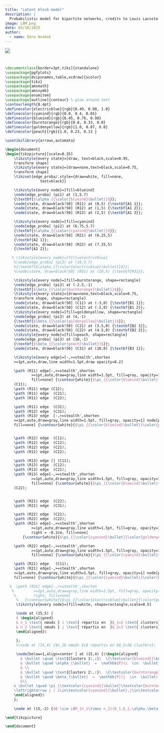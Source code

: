 ---
title: "Latent block model"
description: | 
  Probabilistic model for bipartite networks, credits to Louis Lacoste
image: LBM.png
date: 03/18/2025
author:
  - name: Emre Anakok 
---

![](LBM.png)

``` tex


\documentclass[border=3pt,tikz]{standalone}
\usepackage{pgfplots}
\usepackage[dvipsnames,table,xcdraw]{xcolor}
\usepackage{tikz}
\usepackage{amsmath}
\usepackage{amssymb}
\usepackage{enumitem}
\usepackage[outline]{contour} % glow around text
\contourlength{0.4pt}
\definecolor{electricblue}{rgb}{0.49, 0.98, 1.0}
\definecolor{cyanind}{rgb}{0.0, 0.4, 0.65}
\definecolor{blueind}{rgb}{0.45, 0.76, 0.98}
\definecolor{burntorange}{rgb}{0.8, 0.33, 0.0}
\definecolor{goldenyellow}{rgb}{1.0, 0.87, 0.0}
\definecolor{peach}{rgb}{1.0, 0.23, 0.13 }

\usetikzlibrary{arrows,automata}

\begin{document}
\begin{tikzpicture}[scale=0.35]
    \tikzstyle{every state}=[draw, text=black,scale=0.95,
    transform shape]
    \tikzstyle{every state}=[draw=none,text=black,scale=0.75,
    transform shape]
    \tikzset{edge_proba/.style={draw=white, fill=none,
                text=black}}

    \tikzstyle{every node}=[fill=blueind]
    \node[edge_proba] (pi1) at (1,5.7)
    {\textbf{$\alpha_{{\color{blueind}\bullet}}$}};
    \node[state, draw=black!50] (R11) at (0,5) {\textbf{A1 1}};
    \node[state, draw=black!50] (R12) at (1,5) {\textbf{A1 2}};
    \node[state, draw=black!50] (R13) at (2,5) {\textbf{A1 3}};

    \tikzstyle{every node}=[fill=cyanind]
    \node[edge_proba] (pi2) at (6.75,5.7)
    {\textbf{$\alpha_{{\color{cyanind}\bullet}}$}};
    \node[state, draw=black!50] (R21) at (6.25,5)
    {\textbf{A2 1}};
    \node[state, draw=black!50] (R22) at (7.25,5)
    {\textbf{A2 2}};

   % \tikzstyle{every node}=[fill=electricblue]
    %\node[edge_proba] (pi3) at (10,5.7)
    %{\textbf{$\alpha_{{\color{electricblue}\bullet}}$}};
    %\node[state, draw=black!50] (R31) at (10,5) {\textbf{R31}};

    \tikzstyle{every node}=[fill=burntorange, shape=rectangle]
    \node[edge_proba] (pi3) at (-2.5,-1)
    {\textbf{$\beta_{{\color{burntorange}\bullet}}$}};
    \tikzstyle{every state}=[draw=none,text=black,scale=0.75,
    transform shape, shape=rectangle]
    \node[state, draw=black!50] (C11) at (-3,0) {\textbf{B1 1}};
    \node[state, draw=black!50] (C12) at (-2,0) {\textbf{B1 2}};
    \tikzstyle{every node}=[fill=goldenyellow, shape=rectangle]
    \node[edge_proba] (pi3) at (4,-1)
    {\textbf{$\beta_{{\color{goldenyellow}\bullet}}$}};
    \node[state, draw=black!50] (C21) at (3.5,0) {\textbf{B2 1}};
    \node[state, draw=black!50] (C22) at (4.5,0) {\textbf{B2 2}};
    \tikzstyle{every node}=[fill=peach, shape=rectangle]
    \node[edge_proba] (pi3) at (10,-1)
    {\textbf{$\beta_{{\color{peach}\bullet}}$}};
    \node[state, draw=black!50] (C31) at (10,0) {\textbf{B3 1}};

    \tikzstyle{every edge}=[-,>=stealth',shorten
    >=1pt,auto,draw,line width=1.5pt,draw opacity=0.2]

    \path (R11) edge[-,>=stealth',shorten
            >=1pt,auto,draw=gray,line width=1.5pt, fill=gray, opacity=1] node[midway, left,
            fill=none] {\contour{white}{$\pi_{{\color{blueind}\bullet}{\color{burntorange}\bullet}}$}}
    (C11);
    \path (R11) edge (C12);
    \path (R11) edge  (C21);
    \path (R11) edge  (C22);

    \path (R11) edge  (C31);
    \path (R12) edge  (C31);
    \path (R13) edge  [-,>=stealth',shorten
    >=1pt,auto,draw=gray,line width=1.5pt, fill=gray, opacity=1] node[pos = 0.75, right = -0.6cm,
    fill=none] {\contour{white}{$\pi_{{\color{blueind}\bullet}{\color{peach}\bullet}}$}}(C31) ;


    \path (R12) edge  (C11);
    \path (R12) edge  (C12);
    \path (R12) edge  (C21);
    \path (R12) edge  (C22);

    \path (R13) edge [] (C11);
    \path (R13) edge  (C12);
    \path (R13) edge  (C21);
    \path (R13) edge[-,>=stealth',shorten
            >=1pt,auto,draw=gray,line width=1.5pt, fill=gray, opacity=1] node[pos=0.7, right = -0.6cm,
            fill=none] {\contour{white}{$\pi_{{\color{blueind}\bullet}{\color{goldenyellow}\bullet}}$}}
    (C22);


    \path (R21) edge  (C22);
    \path (R21) edge  (C31);

    \path (R22) edge  (C21);
    \path (R22) edge  (C22);
    \path (R21) edge[-,>=stealth',shorten
            >=1pt,auto,draw=gray,line width=1.5pt, fill=gray, opacity=1] node[pos=0.2,
            right = -0.2cm, fill=none]
        {\contour{white}{$\pi_{{\color{cyanind}\bullet}{\color{goldenyellow}\bullet}}$}} (C21);

    \path (R22) edge[-,>=stealth',shorten
            >=1pt,auto,draw=gray,line width=1.5pt, fill=gray, opacity=1] node[midway, right = -0.6cm,
            fill=none] {\contour{white}{$\pi_{{\color{cyanind}\bullet}{\color{peach}\bullet}}$}} (C31);

    \path (R21) edge   (C11);
    \path (R21) edge[-,>=stealth',shorten
    >=1pt,auto,draw=gray,line width=1.5pt, fill=gray, opacity=1] node[pos = 0.60, right = -0.6cm,
    fill=none] {\contour{white}{$\pi_{{\color{cyanind}\bullet}{\color{burntorange}\bullet}}$}}  (C12);

  %  \path (R31) edge[-,>=stealth',shorten
   %         >=1pt,auto,draw=gray,line width=1.5pt, fill=gray, opacity=1] node[midway,
    %        right, fill=none]
     %   {\contour{white}{$\pi_{{\color{electricblue}\bullet}{\color{peach}\bullet}}$}} (C31);
     \tikzstyle{every node}=[fill=white, shape=rectangle,scale=0.5]

     \node at (15,5) {
     $ \begin{aligned}
     & n_1 \text{ nœuds } i \text{ répartis en  }Q_1=2 \text{ clusters}\\
     & n_2 \text{ nœuds } j \text{ répartis en  }Q_2=3 \text{ clusters}
     \end{aligned}$   
     
     };
     %\node at (15,4) {$n_2$ nœuds $i$ répartis en $Q_2=3$ clusters};

     \node[below=1,align=center ] at (15,4) {$\begin{aligned}
       & \bullet \quad \text{Clusters 1\,:}\  \{\textcolor{blueind}{\bullet},\textcolor{cyanind}{\bullet}\}\\
       & \bullet \quad \alpha_{\bullet}  =  \mathbb{P}(i  \in  \bullet), i=1,\dots,n_1 \\
       & \\
       & \bullet \quad \text{Clusters 2\,:}\  \{\textcolor{burntorange}{\bullet},\textcolor{goldenyellow}{\bullet},\textcolor{peach}{\bullet}\}\\
       & \bullet \quad \beta_{\bullet}  =  \mathbb{P}(j  \in  \bullet), j=1,\dots,n_2 \\
       &\\
    & \bullet \quad \pi_{\textcolor{cyanind}{\bullet}\textcolor{burntorange}{\bullet}}     =      \mathbb{P}(i
    \leftrightarrow j | i\in\textcolor{cyanind}{\bullet},j\in\textcolor{burntorange}{\bullet})
    \end{aligned}$
    };
    
    \node at (15,-2) {$B \sim LBM_{n_1\times n_2}(Q_1,Q_2,\alpha,\beta,\pi)$};

\end{tikzpicture}

\end{document}
```
